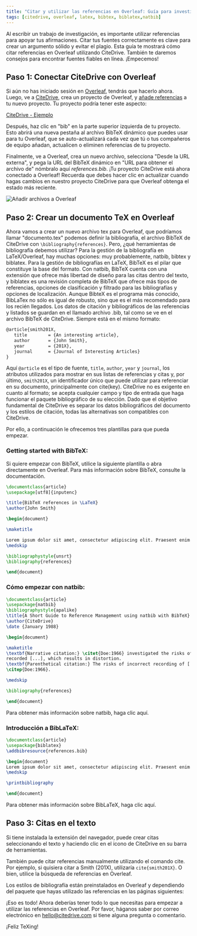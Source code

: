 ```yaml
---
title: "Citar y utilizar las referencias en Overleaf: Guía para investigadores"
tags: [citedrive, overleaf, latex, bibtex, biblatex,natbib]
---
```


Al escribir un trabajo de investigación, es importante utilizar referencias para apoyar tus afirmaciones. Citar tus fuentes correctamente es clave para crear un argumento sólido y evitar el plagio. Esta guía te mostrará cómo citar referencias en Overleaf utilizando CiteDrive. También te daremos consejos para encontrar fuentes fiables en línea. ¡Empecemos!


<CiteDrive /> 

## Paso 1: Conectar CiteDrive con Overleaf

Si aún no has iniciado sesión en [Overleaf](https://www.overleaf.com/), tendrás que hacerlo ahora. Luego, ve a [CiteDrive](https://www.citedrive.com/), crea un proyecto de Overleaf, y [añade referencias](https://citedrive.medium.com/adding-bibliographic-references-to-overleaf-with-citedrive-325f131e3ca2) a tu nuevo proyecto. Tu proyecto podría tener este aspecto:

[CiteDrive - Ejemplo](@assets/images/tutorial/citedrive_project_example.png)

Después, haz clic en "bib" en la parte superior izquierda de tu proyecto. Esto abrirá una nueva pestaña al archivo BibTeX dinámico que puedes usar para tu Overleaf, que se auto-actualizará cada vez que tú o tus compañeros de equipo añadan, actualicen o eliminen referencias de tu proyecto.



Finalmente, ve a Overleaf, crea un nuevo archivo, selecciona "Desde la URL externa", y pega la URL del BibTeX dinámico en "URL para obtener el archivo de" nómbralo aquí *references.bib*.
¡Tu proyecto CiteDrive está ahora conectado a Overleaf! Recuerda que debes hacer clic en actualizar cuando hagas cambios en nuestro proyecto CiteDrive para que Overleaf obtenga el estado más reciente.

![Añadir archivos a Overleaf](@assets/images/tutorial/export_bib_to_overleaf.png)

## Paso 2: Crear un documento TeX en Overleaf

Ahora vamos a crear un nuevo archivo tex para Overleaf, que podríamos llamar "documento.tex" podemos definir la bibliografía, el archivo BibTeX de CiteDrive con `\bibliography{references}`. Pero, ¿qué herramientas de bibliografía debemos utilizar? Para la gestión de la bibliografía en LaTeX/Overleaf, hay muchas opciones: muy probablemente, natbib, bibtex y biblatex. Para la gestión de bibliografías en LaTeX, BibTeX es el pilar que constituye la base del formato. Con natbib, BibTeX cuenta con una extensión que ofrece más libertad de diseño para las citas dentro del texto, y biblatex es una revisión completa de BibTeX que ofrece más tipos de referencias, opciones de clasificación y filtrado para las bibliografías y opciones de localización. Aunque BibteX es el programa más conocido, BibLaTex no sólo es igual de robusto, sino que es el más recomendado para los recién llegados. Los datos de citación y bibliográficos de las referencias y listados se guardan en el llamado archivo .bib, tal como se ve en el archivo BibTeX de CiteDrive. Siempre está en el mismo formato:

 ```latex
 @article{smith201X,
 	title        = {An interesting article},
 	author       = {John Smith},
 	year         = {201X},
 	journal      = {Journal of Interesting Articles}
 }
 ```

Aquí `@article` es el tipo de fuente, `title`, `author`, `year` y `journal`, los atributos utilizados para mostrar en sus listas de referencias y citas y, por último, `smith201X`, un identificador único que puede utilizar para referenciar en su documento, principalmente con cite(key). CiteDrive no es exigente en cuanto al formato; se acepta cualquier campo y tipo de entrada que haga funcionar el paquete bibliográfico de su elección. Dado que el objetivo fundamental de CiteDrive es separar los datos bibliográficos del documento y los estilos de citación, todas las alternativas son compatibles con CiteDrive.


 Por ello, a continuación le ofrecemos tres plantillas para que pueda empezar.

 ### Getting started with BibTeX:

 Si quiere empezar con BibTeX, utilice la siguiente plantilla o abra directamente en Overleaf. Para más información sobre BibTeX, consulte la documentación.

 ```latex title="document.tex"
 \documentclass{article}
 \usepackage[utf8]{inputenc}

 \title{BibTeX references in \LaTeX}
 \author{John Smith}

 \begin{document}

 \maketitle

 Lorem ipsum dolor sit amet, consectetur adipiscing elit. Praesent enim urna, dapibus et bibendum vel, consectetur et turpis. Cras a molestie nulla. \cite{Hemingway1952}
 \medskip

 \bibliographystyle{unsrt}
 \bibliography{references}

 \end{document}
 ```


 ###  Cómo empezar con natbib:

 ```latex
 \documentclass{article}
 \usepackage{natbib}
 \bibliographystyle{apalike}
 \title{A Short Guide to Reference Management using natbib with BibTeX}
 \author{CiteDrive}
 \date {January 1988}

 \begin{document}

 \maketitle
 \textbf{Narrative citation:} \citet{Doe:1966} investigated the risks of incorrectly \\
 recorded [...], which results in distortion.
 \textbf{Parenthetical citation:} The risks of incorrect recording of [...] could lead to distortion
 \citep{Doe:1966}.

 \medskip

 \bibliography{references}

 \end{document}

 ```
Para obtener más información sobre natbib, haga clic aquí.

 ### Introducción a BibLaTeX:

 ```latex
 \documentclass{article}
 \usepackage{biblatex}
 \addbibresource{references.bib}

 \begin{document}
 Lorem ipsum dolor sit amet, consectetur adipiscing elit. Praesent enim urna, dapibus et bibendum vel, consectetur et turpis. Cras a molestie nulla. \cite{Hemingway1952}
 \medskip

 \printbibliography

 \end{document}
 ```



 Para obtener más información sobre BibLaTeX, haga clic aquí.



 ## Paso 3: Citas en el texto



 Si tiene instalada la extensión del navegador, puede crear citas seleccionando el texto y haciendo clic en el icono de CiteDrive en su barra de herramientas.



 También puede citar referencias manualmente utilizando el comando cite. Por ejemplo, si quisiera citar a Smith (201X), utilizaría `cite{smith201X}`. O bien, utilice la búsqueda de referencias en Overleaf.



 Los estilos de bibliografía están preinstalados en Overleaf y dependiendo del paquete que hayas utilizado las referencias en las páginas siguientes:



 ¡Eso es todo! Ahora deberías tener todo lo que necesitas para empezar a utilizar las referencias en Overleaf. Por favor, háganos saber por correo electrónico en hello@citedrive.com si tiene alguna pregunta o comentario.



 ¡Feliz TeXing!
